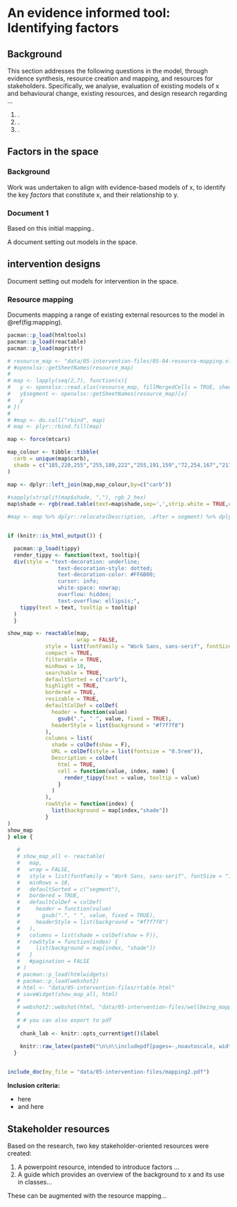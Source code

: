 # An evidence informed tool: Identifying factors {#factors}

## Background 

This section addresses the following questions in the model, through evidence synthesis, resource creation and mapping, and resources for stakeholders. Specifically, we analyse, evaluation of existing models of x and behavioural change, existing resources, and design research regarding ... 

1.	.
2.	.
3.	.

## Factors in the space

### Background

Work was undertaken to align with evidence-based models of x, to identify the key _factors_ that constitute x, and their relationship to y.


### Document 1

Based on this initial mapping.. 

A document setting out models in the space. 


## intervention designs {#intervention-design}

Document setting out models for intervention in the space. 

### Resource mapping

Documents mapping a range of existing external resources to the model in \@ref(fig:mapping).

```r

pacman::p_load(htmltools)
pacman::p_load(reactable)
pacman::p_load(magrittr)

# resource_map <- "data/05-intervention-files/05-04-resource-mapping.xlsx"
# #openxlsx::getSheetNames(resource_map)
# 
# map <- lapply(seq(2,7), function(x){
#   y <- openxlsx::read.xlsx(resource_map, fillMergedCells = TRUE, sheet=x, startRow=2, skipEmptyCols = T)
#   y$segment <- openxlsx::getSheetNames(resource_map)[x]
#   y
# })
# 
# #map <- do.call("rbind", map)
# map <- plyr::rbind.fill(map)

map <- force(mtcars)

map_colour <- tibble::tibble(
  carb = unique(map$carb),
  shade = c("185,220,255","255,189,222","255,191,159","72,254,167","211,181,233","255,227,139") #blue, pink, orange, mint, purple, yellow
)

map <- dplyr::left_join(map,map_colour,by=c("carb"))
  
#sapply(strsplit(map$shade, ","), rgb_2_hex)
map$shade <- rgb(read.table(text=map$shade,sep=',',strip.white = TRUE,col.names=c("r","g","b")),maxColorValue=255)

#map <- map %>% dplyr::relocate(Description, .after = segment) %>% dplyr::relocate(segment, .before = "Sub-Segment")


if (knitr::is_html_output()) {

  pacman::p_load(tippy)
  render_tippy <- function(text, tooltip){
  div(style = "text-decoration: underline;
                text-decoration-style: dotted;
                text-decoration-color: #FF6B00;
                cursor: info;
                white-space: nowrap;
                overflow: hidden;
                text-overflow: ellipsis;",
    tippy(text = text, tooltip = tooltip)
  )
  }

show_map <- reactable(map, 
                      wrap = FALSE,
            style = list(fontFamily = "Work Sans, sans-serif", fontSize = "10px"),
            compact = TRUE,
            filterable = TRUE,
            minRows = 10,
            searchable = TRUE,
            defaultSorted = c("carb"),
            highlight = TRUE,
            bordered = TRUE,
            resizable = TRUE,
            defaultColDef = colDef(
              header = function(value)
                gsub(".", " ", value, fixed = TRUE),
              headerStyle = list(background = "#f7f7f8")
            ),
            columns = list(
              shade = colDef(show = F),
              URL = colDef(style = list(fontsize = "0.5rem")),
              Description = colDef(
                html = TRUE,
                cell = function(value, index, name) {
                  render_tippy(text = value, tooltip = value)
                }
              )
            ),
            rowStyle = function(index) {
              list(background = map[index,"shade"])
            }
)
show_map
} else {
  
   # 
   # show_map_all <- reactable(
   #   map,
   #   wrap = FALSE,
   #   style = list(fontFamily = "Work Sans, sans-serif", fontSize = "10px"),
   #   minRows = 10,
   #   defaultSorted = c("segment"),
   #   bordered = TRUE,
   #   defaultColDef = colDef(
   #     header = function(value)
   #       gsub(".", " ", value, fixed = TRUE),
   #     headerStyle = list(background = "#f7f7f8")
   #   ),
   #   columns = list(shade = colDef(show = F)),
   #   rowStyle = function(index) {
   #     list(background = map[index, "shade"])
   #   }
   #   #pagination = FALSE
   # )
   # pacman::p_load(htmlwidgets)
   # pacman::p_load(webshot2)
   # html <- "data/05-intervention-files/rtable.html"
   # saveWidget(show_map_all, html)
   # 
   # webshot2::webshot(html, "data/05-intervention-files/wellbeing_mapping2.pdf")
   # 
   # # you can also export to pdf
   # 
    chunk_lab <- knitr::opts_current$get()$label

    knitr::raw_latex(paste0("\n\n\\includepdf[pages=-,noautoscale, width=205mm, height = 240mm, pagecommand={}]{data/05-intervention-files/mapping2.pdf}\\label{fig:",chunk_lab,"}\n\n"))
  }
   
```


```r

include_doc(my_file = "data/05-intervention-files/mapping2.pdf")

```


**Inclusion criteria:**

* here
* and here

## Stakeholder resources

Based on the research, two key stakeholder-oriented resources were created:

1. A powerpoint resource, intended to introduce factors ...
1. A guide which provides an overview of the background to x and its use in classes...

These can be augmented with the resource mapping... 
